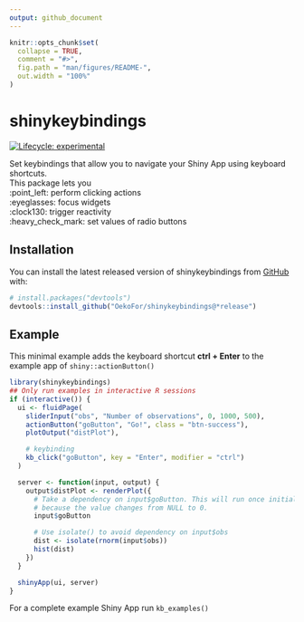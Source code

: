 ```yaml
---
output: github_document
---
```


<!-- README.md is generated from README.Rmd. Please edit that file -->

```r
knitr::opts_chunk$set(
  collapse = TRUE,
  comment = "#>",
  fig.path = "man/figures/README-",
  out.width = "100%"
)
```

# shinykeybindings

<!-- badges: start -->
[![Lifecycle: experimental](https://img.shields.io/badge/lifecycle-experimental-orange.svg)](https://lifecycle.r-lib.org/articles/stages.html#experimental)
<!-- badges: end -->

Set keybindings that allow you to navigate your Shiny App using keyboard
shortcuts.<br/>
This package lets you <br/>
:point_left: perform clicking actions <br/>
:eyeglasses: focus widgets <br/>
:clock130: trigger reactivity <br/>
:heavy_check_mark: set values of radio buttons

## Installation

You can install the latest released version of shinykeybindings from [GitHub](https://github.com/) with:

``` r
# install.packages("devtools")
devtools::install_github("OekoFor/shinykeybindings@*release")
```
## Example

This minimal example adds the keyboard shortcut **ctrl + Enter** to the example app of `shiny::actionButton()` 

```r
library(shinykeybindings)
## Only run examples in interactive R sessions
if (interactive()) {
  ui <- fluidPage(
    sliderInput("obs", "Number of observations", 0, 1000, 500),
    actionButton("goButton", "Go!", class = "btn-success"),
    plotOutput("distPlot"),

    # keybinding
    kb_click("goButton", key = "Enter", modifier = "ctrl")
  )

  server <- function(input, output) {
    output$distPlot <- renderPlot({
      # Take a dependency on input$goButton. This will run once initially,
      # because the value changes from NULL to 0.
      input$goButton

      # Use isolate() to avoid dependency on input$obs
      dist <- isolate(rnorm(input$obs))
      hist(dist)
    })
  }

  shinyApp(ui, server)
}
```

For a complete example Shiny App run `kb_examples()` 

